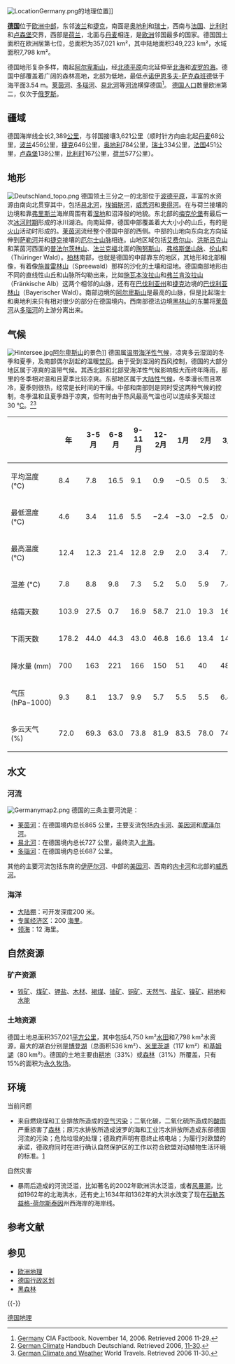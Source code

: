 {{noteTA|G1=德国地名}}
[[File:LocationGermany.png|thumb]]的地理位置]]

'''[[德国|德国]]'''位于[[中欧|欧洲中部]]，东邻[[波兰|波兰]]和[[捷克|捷克]]，南面是[[奥地利|奥地利]]和[[瑞士|瑞士]]，西南与[[法国|法国]]、[[比利时|比利时]]和[[卢森堡|卢森堡]]交界，西部是[[荷兰|荷兰]]，北面与[[丹麦|丹麦]]相连，是[[欧洲|欧洲]]邻国最多的国家。德国国土面积在欧洲居第七位，总面积为357,021 km²，其中陆地面积349,223 km²，水域面积7,798 km²。

德国地形复杂多样，南起[[阿尔卑斯山|阿尔卑斯山]]，经[[北德平原|北德平原]]向北延伸至[[北海_(大西洋)|北海]]和[[波罗的海|波罗的海]]。德国中部覆盖着广阔的森林高地，北部为低地，最低点[[诺伊恩多夫-萨克森班德|诺伊恩多夫-萨克森班德]]低于海平面3.54 m。[[莱茵河|莱茵河]]、[[多瑙河|多瑙河]]、[[易北河|易北河]]等[[河流|河流]]横穿德国<ref name="CIA">[https://www.odci.gov/cia/publications/factbook/geos/gm.html Germany] {{webarchive|url=https://web.archive.org/web/20060930072310/https://www.odci.gov/cia/publications/factbook/geos/gm.html |date=2006-09-30 }} CIA Factbook. November 14, 2006. Retrieved 2006 11-29.</ref>。 [[德国人口|德国人口]]数量欧洲第二，仅次于[[俄罗斯|俄罗斯]]。
==疆域==
德国海岸线全长2,389[[公里|公里]]，与邻国接壤3,621公里（顺时针方向由北起[[丹麦|丹麦]]68公里，[[波兰|波兰]]456公里，[[捷克|捷克]]646公里，[[奥地利|奥地利]]784公里，[[瑞士|瑞士]]334公里，[[法国|法国]]451公里，[[卢森堡|卢森堡]]138公里，[[比利时|比利时]]167公里，[[荷兰|荷兰]]577公里）。
== 地形 ==
[[File:Deutschland_topo.png|thumb]]
德国领土三分之一的北部位于[[波德平原|波德平原]]，丰富的水资源由南向北贯穿其中，包括[[易北河|易北河]]，[[埃姆斯河|埃姆斯河]]，[[威悉河|威悉河]]和[[奧得河|奧得河]]。在与荷兰接壤的边境和靠[[弗里西亞|弗里斯兰]]海岸周围有着[[湿地|湿地]]和沼泽般的地貌。东北部的[[梅克伦堡|梅克伦堡]]有最后一次[[冰河时期|冰河时期]]形成的冰川湖泊。向南延伸，德国中部覆盖着大大小小的山丘，有的是[[火山|火山]]活动时形成的。[[莱茵河|莱茵河]]流经整个德国中部的西侧。中部的山地向东向北方向延伸到[[萨勒河|萨勒河]]并和[[捷克|捷克]]接壤的[[厄尔士山脉|厄尔士山脉]]相连。山地区域包括[[艾费尔山|艾费尔山]]、[[洪斯吕克山|洪斯吕克山]]和莱茵河西面的[[普法尔茨林山|普法尔茨林山]]、[[法兰克福|法兰克福]]北面的[[陶努斯山|陶努斯山]]、[[弗格斯堡山脉|弗格斯堡山脉]]、[[倫山|伦山]]和{{le|图林根林山|Thuringian Forest|图林根林山}}（Thüringer Wald）。[[柏林|柏林]]南部，也就是德国的中部靠东的地区，其地形和北部相像，有着像[[施普雷林山|施普雷林山]]（Spreewald）那样的沙化的土壤和湿地。德国南部地形由不同的直线性山丘和山脉所勾勒出来，比如[[施瓦本汝拉山|施瓦本汝拉山]]和[[弗兰克阿尔卑斯山|弗兰肯汝拉山]]（Fränkische Alb）这两个相邻的山脉，还有在[[巴伐利亚州|巴伐利亚州]]和[[捷克|捷克]]边境的[[巴伐利亚林山|巴伐利亚林山]]（Bayerischer Wald）。南部边境的[[阿尔卑斯山|阿尔卑斯山]]是最高的山脉，但是比起瑞士和奥地利来只有相对很少的部分在德国境内。西南部德法边境[[黑林山|黑林山]]的东麓将[[莱茵河|莱茵河]]从[[多瑙河|多瑙河]]的上游分离出来。

== 气候 ==
[[File:Hintersee.jpg|thumb]][[阿尔卑斯山|阿尔卑斯山]]的景色]]
德国属[[温带海洋性气候|温带海洋性气候]]，凉爽多云湿润的冬季和夏季，及南部偶尔刮起的温暖[[焚风|焚风]]。由于受到湿润的西风控制，德国的大部分地区属于凉爽的温带气候。其西北部和北部受海洋性气候影响极大而终年降雨，那里的冬季相对温和且夏季比较凉爽。东部地区属于[[大陆性气候|大陆性气候]]，冬季漫长而且寒冷，夏季则很热，经常是长时间的干燥。中部和南部则是同时受这两种气候的控制，冬季温和且夏季趋于凉爽，但有时由于热风最高气温也可以连续多天超过30 °[[摄氏度|C]]。<ref>[http://www.handbuch-deutschland.de/book/en/002_001_001.html German Climate] {{Wayback|url=http://www.handbuch-deutschland.de/book/en/002_001_001.html |date=20040206023355 }} Handbuch Deutschland. Retrieved 2006, [[November_30|11-30]].</ref><ref>[http://www.wordtravels.com/Travelguide/Countries/Germany/Climate/ German Climate and Weather] {{Wayback|url=http://www.wordtravels.com/Travelguide/Countries/Germany/Climate/ |date=20080926110355 }} World Travels. Retrieved 2006 11-30.</ref>
{| class="wikitable" width="90%" style="text-align:right;"
|-
! !! 年 !! 3-5月 !! 6-8月 !!9-11月 !! 12-2月 !!1月!! 2月 !! 3月 !! 4月 !! 5月 !! 6月 !! 7月 !! 8月!! 9月 !! 10月 !! 11月 !! 12月
|-
| style="text-align:left;"|平均温度(°C) || 8.4 || 7.8 || 16.5 || 9.1 || 0.9 || −0.5 || 0.5 || 3.7 || 7.6 || 12.2 || 15.5 || 17.1 || 16.9 || 13.8 || 9.4 || 4.2 || 0.9
|-
| style="text-align:left;"|最低温度(°C) || 4.6 || 3.4 || 11.6 || 5.5 || −2.4 || −3.0 || −2.5 || 0.0 || 3.0 || 7.3 || 10.6 || 12.3 || 12.0 || 9.3 || 5.7 || 1.6 || −1.5
|-
| style="text-align:left;"|最高温度 (°C) || 12.4 || 12.3 || 21.4 || 12.8 || 2.9 || 2.0 || 3.4 || 7.5 || 12.1 || 17.2 || 20.4 || 22.0 || 21.9 || 18.4 || 13.1 || 6.9 || 3.2
|-
| style="text-align:left;"|温差 (°C) || 7.8 || 8.8 || 9.8 || 7.3 || 5.2 || 5.0 || 5.9 || 7.4 || 9.1 || 9.9 || 9.8 || 9.7 || 9.8 || 9.0 || 7.5 || 5.3 || 4.7
|-
| style="text-align:left;"|结霜天数 || 103.9 || 27.5 || 0.7 || 16.9 || 58.7 || 21.0 || 19.3 || 16.4 || 9.0 || 2.2 || 0.3 || 0.2 || 0.2 || 0.8 || 4.5 || 11.6 || 18.4
|-
| style="text-align:left;"|下雨天数 || 178.2 || 44.0 || 44.3 || 43.0 || 46.8 || 16.6 || 13.4 || 14.9 || 14.3 || 14.9 || 15.1 || 14.8 || 14.4 || 13.6 || 13.5 || 15.9 || 16.8
|-
| style="text-align:left;"|降水量 (mm) || 700 || 163 || 221 || 166 || 150 || 51 || 40 || 48 || 51 || 65 || 77 || 72 || 71 || 57 || 50 || 58 || 59
|-
| style="text-align:left;"|气压 (hPa−1000) || 9.3 || 8.1 || 13.7 || 9.9 || 5.7 || 5.5 || 5.5 || 6.4 || 7.6 || 10.2 || 12.9 || 14.2 || 14.2 || 12.4 || 9.9 || 7.3 || 6.0
|-
| style="text-align:left;"|多云天气 (%) || 72.0 || 69.3 || 63.0 || 73.8 || 81.9 || 83.5 || 78.0 || 74.8 || 69.3 || 63.8 || 64.8 || 63.5 || 60.6 || 66.9 || 72.9 || 81.5 || 84.3
|}

==水文==
=== 河流 ===
[[File:Germanymap2.png|thumb]]
德国的三条主要河流是：
* [[莱茵河|莱茵河]]：在德国境内总长865 公里，主要支流包括[[内卡河|内卡河]]、[[美因河|美因河]]和[[摩泽尔河|摩泽尔河]]。
* [[易北河|易北河]]：在德国境内总长727 公里，最终流入[[北海_(大西洋)|北海]]。
* [[多瑙河|多瑙河]]：在德国境内总长687 公里。
其他的主要河流包括东南的[[伊萨尔河|伊萨尔河]]、中部的[[美因河|美因河]]、西南的[[内卡河|内卡河]]和北部的[[威悉河|威悉河]]。
=== 海洋 ===
* [[大陆棚|大陆棚]]：可开发深度200 米。
* [[专属经济区|专属经济区]]：200 [[海里|海里]]。
* [[领海|领海]]：12 海里。

== 自然资源 ==
===矿产资源===
* [[铁矿|铁矿]]、[[煤矿|煤矿]]、[[钾盐|钾盐]]、[[木材|木材]]、[[褐煤|褐煤]]、[[鈾|铀矿]]、[[铜矿|铜矿]]、[[天然气|天然气]]、[[鹽業|盐矿]]、[[鎳|镍矿]]、[[耕地|耕地]]和[[水能|水能]]

=== 土地资源 ===
德国土地总面积357,021[[平方公里|平方公里]]，其中包括4,750 km²[[稻田|水田]]和7,798 km²水资源，最大的湖泊分别是[[康斯坦茨湖|博登湖]]（总面积536 km²）、[[米里茨湖|米里茨湖]]（117 km²）和[[基姆湖|基姆湖]]（80 km²）。德国的土地主要由[[耕地|耕地]]（33%）或[[森林|森林]]（31%）所覆盖，只有15%的面积为[[永久牧场|永久牧场]]。

== 环境 ==
;当前问题
* 来自燃烧煤和工业排放所造成的[[空气污染|空气污染]]；二氧化碳，二氧化硫所造成的[[酸雨|酸雨]]严重损害了[[森林|森林]]；原污水排放所造成波罗的海和工业污水排放所造成东部德国河流的污染；危险垃圾的处理；德政府声明有意终止核电站；为履行对欧盟的承诺，德政府同时在进行确认自然保护区的工作以符合欧盟对动植物生活环境的标准。[https://archive.is/20070814171821/http://www.enn.com/globe.html?id=1614]

;自然灾害
* 暴雨后造成的河流泛滥，比如著名的2002年欧洲洪水泛滥，或者[[风暴潮|风暴潮]]，比如1962年的北海洪水，还有史上1634年和1362年的大洪水改变了现在[[石勒苏益格-荷尔斯泰因|石勒苏益格-荷尔斯泰因]]州西海岸的海岸线。

== 参考文献 ==
{{Reflist}}

== 参见 ==
{{portal|德国|欧洲|地理}}
* [[欧洲地理|欧洲地理]]
* [[德国行政区划|德国行政区划]]
* [[黑森林|黑森林]]

{{-}}
{{欧洲题目|地理}}
{{德国主题}}


[[Category:德国地理|]]
